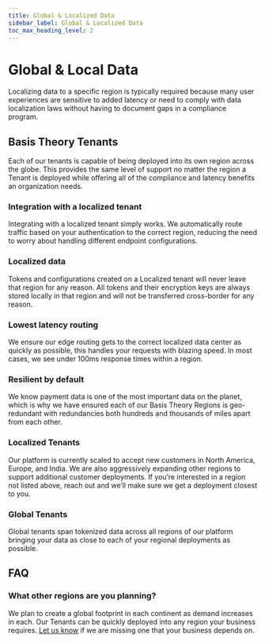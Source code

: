 ```yaml
---
title: Global & Localized Data
sidebar_label: Global & Localized Data
toc_max_heading_level: 2
---
```


# Global & Local Data <Enterprise />

Localizing data to a specific region is typically required because many user experiences are sensitive to added latency or need to comply with data localization laws without having to document gaps in a compliance program.

## Basis Theory Tenants

Each of our tenants is capable of being deployed into its own region across the globe. This provides the same level of support no matter the region a Tenant is deployed while offering all of the compliance and latency benefits an organization needs.

### Integration with a localized tenant

Integrating with a localized tenant simply works. We automatically route traffic based on your authentication to the correct region, reducing the need to worry about handling different endpoint configurations.

### Localized data

Tokens and configurations created on a Localized tenant will never leave that region for any reason. All tokens and their encryption keys are always stored locally in that region and will not be transferred cross-border for any reason.

### Lowest latency routing

We ensure our edge routing gets to the correct localized data center as quickly as possible, this handles your requests with blazing speed. In most cases, we see under 100ms response times within a region.

### Resilient by default

We know payment data is one of the most important data on the planet, which is why we have ensured each of our Basis Theory Regions is geo-redundant with redundancies both hundreds and thousands of miles apart from each other.

### Localized Tenants

Our platform is currently scaled to accept new customers in North America, Europe, and India. We are also aggressively expanding other regions to support additional customer deployments. If you’re interested in a region not listed above, reach out and we’ll make sure we get a deployment closest to you.

### Global Tenants

Global tenants span tokenized data across all regions of our platform bringing your data as close to each of your regional deployments as possible.

## FAQ

### What other regions are you planning?

We plan to create a global footprint in each continent as demand increases in each. Our Tenants can be quickly deployed into any region your business requires. [Let us know](https://basistheory.com/contact) if we are missing one that your business depends on.
